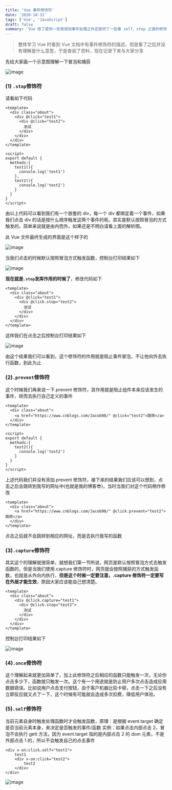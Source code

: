 ```yaml
---
title: 'Vue 事件修饰符'
date: '2020-10-31'
tags: ['Vue', 'JavaScript']
draft: false
summary: 'Vue 除了提供一些常规则事件处理之外还提供了一些像 self、stop 之类的修饰符，这些修饰符都有什么作用呢？'
---
```


> 整体学习 Vue 时看到 Vue 文档中有事件修饰符的描述，但是看了之后并没有理解是什么意思，于是查阅了资料，现在记录下来与大家分享

先给大家画一个示意图理解一下冒泡和捕获

![image](/static/images/vue-event-modifier/capture.png)

### (1) `.stop`修饰符

请看如下代码

```Vue
<template>
  <div class="about">
    <div @click="test1">
      <div @click="test2">
        测试
      </div>
    </div>
  </div>
</template>

<script>
export default {
  methods:{
    test1(){
      console.log('test1')
    },
    test2(){
      console.log('test2')
    }
  }
}
</script>
```

由以上代码可以看到我们有一个嵌套的 div，每一个 div 都绑定着一个事件，如果我们点击 div 的话是按什么顺序触发这两个事件的呢。其实是默认按照冒泡的方式触发的，简单来说就是由内而外，如果还是不明白请看上面的解析图。

此 Vue 文件最终生成的界面是这个样子的

![image](/static/images/vue-event-modifier/before.png)

当我们点击的时候默认按照冒泡方式触发函数，控制台打印结果如下

![image](/static/images/vue-event-modifier/before_console.png)

**现在就是`.stop`发挥作用的时候了**，修改代码如下

```Vue
<template>
  <div class="about">
    <div @click="test1">
      <div @click.stop="test2">
        测试
      </div>
    </div>
  </div>
</template>
```

这样我们在点击之后控制台打印结果如下

![image](/static/images/vue-event-modifier/after_console.png)

由这个结果我们可以看到，这个修饰符的作用就是阻止事件冒泡，不让他向外去执行函数，到此为止

### (2)`.prevent`修饰符

这个时候我们再来说一下.prevent 修饰符，其作用就是阻止组件本来应该发生的事件，转而去执行自己定义的事件

```Vue
<template>
  <div class="about">
    <a href="https://www.cnblogs.com/Jacob98/" @click="test2">跳转</a>
  </div>
</template>

<script>
export default {
  methods:{
    test2(){
      console.log('test2')
    }
  }
}
</script>
```

上述代码我们并没有添加.prevent 修饰符，接下来的结果我们应该可以想到，点击之后会跳转到我写的网址中(也就是我的博客:sunglasses:)，当时当我们对这个代码稍作修改

```Vue
<template>
  <div class="about">
    <a href="https://www.cnblogs.com/Jacob98/" @click.prevent="test2">跳转</a>
  </div>
</template>
```

点击之后就不会跳转到相应的网址，而是去执行我写的函数

### (3)`.capture`修饰符

其实这个的理解就很简单，就想我们第一节所说，网页是默认按照冒泡方式去触发函数的，但是当我们使用.capture 修饰符时，网页就会按照捕获的方式触发函数，也就是从外向内执行，**但是这个时候一定要注意，.capture 修饰符一定要写在外层才能生效**，原因大家应该能自己想清楚。

```Vue
<template>
  <div class="about">
    <div @click.capture="test1">
      <div @click.stop="test2">
        测试
      </div>
    </div>
  </div>
</template>
```

控制台打印结果如下

![image](/static/images/vue-event-modifier/after_console_2.png)

### (4)`.once`修饰符

这个理解起来就更加简单了，加上此修饰符之后相应的函数只能触发一次，无论你点击多少下，函数就只触发一次。这个有一个用途就是防止用户多次点击造成应用数据错误。比如说用户点击支付按钮，由于客户机器比较卡顿，点击一下之后没有立即反应就又点了一下，这个时候有可能就会造成多次扣费，降低用户体验。

### (5)`.self`修饰符

当前元素自身时触发处理函数时才会触发函数，原理：是根据 event.target 确定是否当前元素本身，来决定是否触发的事件/函数
实例：如果点击内部点击 2，冒泡不会执行 gett 方法，因为 event.target 指的是内部点击 2 的 dom 元素，不是外部点击 1 的，所以不会触发自己的点击事件

```Vue
<div v-on:click.self="test1">
    test1
	<div v-on:click="test2">
    	test2
    </div>
</div>
```

![image](/static/images/vue-event-modifier/after_console_3.png)
